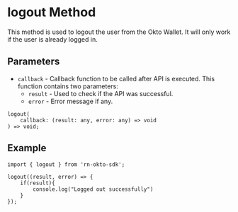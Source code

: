 
# logout Method
This method is used to logout the user from the Okto Wallet. It will only work if the user is already logged in.

## Parameters
- `callback` - Callback function to be called after API is executed. This function contains two parameters:
  - `result` - Used to check if the API was successful.
  - `error` - Error message if any.

```tsx copy
logout(
    callback: (result: any, error: any) => void
) => void;
```

## Example
```tsx copy
import { logout } from 'rn-okto-sdk';

logout((result, error) => {
    if(result){
        console.log("Logged out successfully")
    }
});
```

